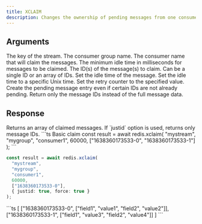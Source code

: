 ```yaml
---
title: XCLAIM
description: Changes the ownership of pending messages from one consumer to another in a stream consumer group.
---
```


## Arguments

<ParamField body="key" type="string" required>
  The key of the stream.
</ParamField>

<ParamField body="group" type="string" required>
  The consumer group name.
</ParamField>

<ParamField body="consumer" type="string" required>
  The consumer name that will claim the messages.
</ParamField>

<ParamField body="minIdleTime" type="number" required>
  The minimum idle time in milliseconds for messages to be claimed.
</ParamField>

<ParamField body="ids" type="string | string[]" required>
  The ID(s) of the message(s) to claim. Can be a single ID or an array of IDs.
</ParamField>

<ParamField body="options">
  <ParamField body="idle" type="number">
    Set the idle time of the message.
  </ParamField>
  <ParamField body="time" type="number">
    Set the idle time to a specific Unix time.
  </ParamField>
  <ParamField body="retryCount" type="number">
    Set the retry counter to the specified value.
  </ParamField>
  <ParamField body="force" type="boolean">
    Create the pending message entry even if certain IDs are not already pending.
  </ParamField>
  <ParamField body="justid" type="boolean">
    Return only the message IDs instead of the full message data.
  </ParamField>
</ParamField>

## Response

<ResponseField type="Array<[string, string[]]> | string[]">
  Returns an array of claimed messages. If `justid` option is used, returns only message IDs.
</ResponseField>

<RequestExample>
```ts Basic claim
const result = await redis.xclaim(
  "mystream",
  "mygroup",
  "consumer1",
  60000,
  ["1638360173533-0", "1638360173533-1"]
);
```

```ts With justid option
const result = await redis.xclaim(
  "mystream",
  "mygroup", 
  "consumer1",
  60000,
  ["1638360173533-0"],
  { justid: true, force: true }
);
```
</RequestExample>

<ResponseExample>
```ts
[
  ["1638360173533-0", ["field1", "value1", "field2", "value2"]],
  ["1638360173533-1", ["field1", "value3", "field2", "value4"]]
]
```
</ResponseExample>